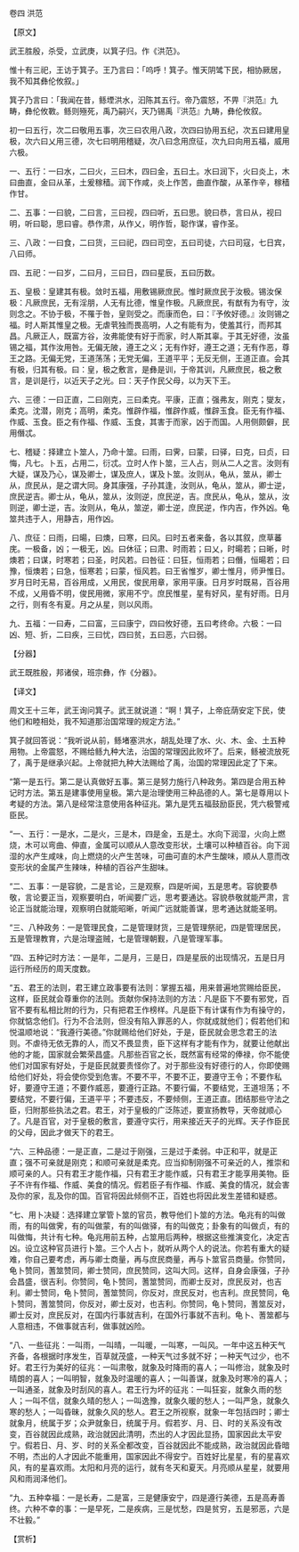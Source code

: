 

卷四 洪范

【原文】

武王胜殷，杀受，立武庚，以箕子归。作《洪范》。

惟十有三祀，王访于箕子。王乃言曰：「呜呼！箕子。惟天阴骘下民，相协厥居，我不知其彝伦攸叙。」

箕子乃言曰：「我闻在昔，鲧堙洪水，汩陈其五行。帝乃震怒，不畀『洪范』九畴，彝伦攸斁。鲧则殛死，禹乃嗣兴，天乃锡禹『洪范』九畴，彝伦攸叙。

初一曰五行，次二曰敬用五事，次三曰农用八政，次四曰协用五纪，次五曰建用皇极，次六曰乂用三德，次七曰明用稽疑，次八曰念用庶征，次九曰向用五福，威用六极。

一、五行：一曰水，二曰火，三曰木，四曰金，五曰土。水曰润下，火曰炎上，木曰曲直，金曰从革，土爰稼穑。润下作咸，炎上作苦，曲直作酸，从革作辛，稼穑作甘。

二、五事：一曰貌，二曰言，三曰视，四曰听，五曰思。貌曰恭，言曰从，视曰明，听曰聪，思曰睿。恭作肃，从作乂，明作哲，聪作谋，睿作圣。

三、八政：一曰食，二曰货，三曰祀，四曰司空，五曰司徒，六曰司寇，七日宾，八曰师。

四、五祀：一曰岁，二曰月，三曰日，四曰星辰，五曰历数。

五、皇极：皇建其有极。敛时五福，用敷锡厥庶民。惟时厥庶民于汝极。锡汝保极：凡厥庶民，无有淫朋，人无有比德，惟皇作极。凡厥庶民，有猷有为有守，汝则念之。不协于极，不罹于咎，皇则受之。而康而色，曰：『予攸好德。』汝则锡之福。时人斯其惟皇之极。无虐茕独而畏高明，人之有能有为，使羞其行，而邦其昌。凡厥正人，既富方谷，汝弗能使有好于而家，时人斯其辜。于其无好德，汝虽锡之福，其作汝用咎。无偏无陂，遵王之义；无有作好，遵王之道；无有作恶，尊王之路。无偏无党，王道荡荡；无党无偏，王道平平；无反无侧，王道正直。会其有极，归其有极。曰：皇，极之敷言，是彝是训，于帝其训，凡厥庶民，极之敷言，是训是行，以近天子之光。曰：天子作民父母，以为天下王。

六、三德：一曰正直，二曰刚克，三曰柔克。平康，正直；强弗友，刚克；燮友，柔克。沈潜，刚克；高明，柔克。惟辟作福，惟辟作威，惟辟玉食。臣无有作福、作威、玉食。臣之有作福、作威、玉食，其害于而家，凶于而国。人用侧颇僻，民用僭忒。

七、稽疑：择建立卜筮人，乃命十筮。曰雨，曰霁，曰蒙，曰驿，曰克，曰贞，曰悔，凡七。卜五，占用二，衍忒。立时人作卜筮，三人占，则从二人之言。汝则有大疑，谋及乃心，谋及卿士，谋及庶人，谋及卜筮。汝则从，龟从，筮从，卿士从，庶民从，是之谓大同。身其康强，子孙其逢，汝则从，龟从，筮从，卿士逆，庶民逆吉。卿士从，龟从，筮从，汝则逆，庶民逆，吉。庶民从，龟从，筮从，汝则逆，卿士逆，吉。汝则从，龟从，筮逆，卿士逆，庶民逆，作内吉，作外凶。龟筮共违于人，用静吉，用作凶。

八、庶征：曰雨，曰暘，曰燠，曰寒，曰风。曰时五者来备，各以其叙，庶草蕃庑。一极备，凶；一极无，凶。曰休征；曰肃、时雨若；曰乂，时暘若；曰晰，时燠若；曰谋，时寒若；曰圣，时风若。曰咎征：曰狂，恒雨若；曰僭，恒暘若；曰豫，恒燠若；曰急，恒寒若；曰蒙，恒风若。曰王省惟岁，卿士惟月，师尹惟日。岁月日时无易，百谷用成，乂用民，俊民用章，家用平康。日月岁时既易，百谷用不成，乂用昏不明，俊民用微，家用不宁。庶民惟星，星有好风，星有好雨。日月之行，则有冬有夏。月之从星，则以风雨。

九、五福：一曰寿，二曰富，三曰康宁，四曰攸好德，五曰考终命。六极：一曰凶、短、折，二曰疾，三曰忧，四曰贫，五曰恶，六曰弱。

【分器】

武王既胜殷，邦诸侯，班宗彝，作《分器》。

【译文】

周文王十三年，武王询问箕子。武王就说道：“啊！箕子，上帝庇荫安定下民，使他们和睦相处，我不知道那治国常理的规定方法。”

箕子就回答说：“我听说从前，鲧堵塞洪水，胡乱处理了水、火、木、金、土五种用物。上帝震怒，不赐给鲧九种大法，治国的常理因此败坏了。后来，鲧被流放死了，禹于是继承兴起。上帝就把九种大法赐给了禹，治国的常理因此定了下来。

“第一是五行。第二是认真做好五事。第三是努力施行八种政务。第四是合用五种记时方法。第五是建事使用皇极。第六是治理使用三种品德的人。第七是尊用以卜考疑的方法。第八是经常注意使用各种征兆。第九是凭五福鼓励臣民，凭六极警戒臣民。

“一、五行：一是水，二是火，三是木，四是金，五是土。水向下润湿，火向上燃烧，木可以弯曲、伸直，金属可以顺从人意改变形状，土壤可以种植百谷。向下润湿的水产生咸味，向上燃烧的火产生苦味，可曲可直的木产生酸味，顺从人意而改变形状的金属产生辣味，种植的百谷产生甜味。

“二、五事：一是容貌，二是言论，三是观察，四是听闻，五是思考。容貌要恭敬，言论要正当，观察要明白，听闻要广远，思考要通达。容貌恭敬就能严肃，言论正当就能治理，观察明白就能昭晰，听闻广远就能善谋，思考通达就能圣明。

“三、八种政务：一是管理民食，二是管理财货，三是管理祭祀，四是管理居民，五是管理教育，六是治理盗贼，七是管理朝觐，八是管理军事。

“四、五种记时方法：一是年，二是月，三是日，四是星辰的出现情况，五是日月运行所经历的周天度数。

“五、君王的法则，君王建立政事要有法则：掌握五福，用来普遍地赏赐给臣民，这样，臣民就会尊重你的法则。贡献你保持法则的方法：凡是臣下不要有邪党，百官不要有私相比附的行为，只有把君王作榜样。凡是臣下有计谋有作为有操守的，你就惦念他们。行为不合法则，但没有陷入罪恶的人，你就成就他们；假若他们和悦温顺地说：“我遵行美德。”你就赐给他们好处，于是，臣民就会思念君王的法则。不虐待无依无靠的人，而又不畏显贵，臣下这样有才能有作为，就要让他献出他的才能，国家就会繁荣昌盛。凡那些百官之长，既然富有经常的俸禄，你不能使他们对国家有好处，于是臣民就要责怪你了。对于那些没有好德行的人，你即使赐给他们好处，将会使你受到危害。不要不平，不要不正，要遵守王令；不要作私好，要遵守王道；不要作威恶，要遵行正路。不要行偏，不要结党，王道坦荡；不要结党，不要行偏，王道平平；不要违反，不要倾侧，王道正直。团结那些守法之臣，归附那些执法之君。君王，对于皇极的广泛陈述，要宣扬教导，天帝就顺心了。凡是百官，对于皇极的敷言，要遵守实行，用来接近天子的光辉。天子作臣民的父母，因此才做天下的君王。

“六、三种品德：一是正直，二是过于刚强，三是过于柔弱。中正和平，就是正直；强不可亲就是刚克；和顺可亲就是柔克。应当抑制刚强不可亲近的人，推崇和顺可亲的人。只有君王才能作福，只有君王才能作威，只有君王才能享用美物。臣子不许有作福、作威、美食的情况。假若臣子有作福、作威、美食的情况，就会害及你的家，乱及你的国。百官将因此倾侧不正，百姓也将因此发生差错和疑惑。

“七、用卜决疑：选择建立掌管卜筮的官员，教导他们卜筮的方法。龟兆有的叫做雨，有的叫做霁，有的叫做蒙，有的叫做驿，有的叫做克；卦象有的叫做贞，有的叫做悔，共计有七种。龟兆用前五种，占筮用后两种，根据这些推演变化，决定吉凶。设立这种官员进行卜筮。三个人占卜，就听从两个人的说法。你若有重大的疑难，你自己要考虑，再与卿士商量，再与庶民商量，再与卜筮官员商量。你赞同，龟卜赞同，蓍筮赞同，卿士赞同，庶民赞同，这叫大同。这样，自身会康强，子孙会昌盛，很吉利。你赞同，龟卜赞同，蓍筮赞同，而卿士反对，庶民反对，也吉利。卿士赞同，龟卜赞同，蓍筮赞同，你反对，庶民反对，也吉利。庶民赞同，龟卜赞同，蓍筮赞同，你反对，卿士反对，也吉利。你赞同，龟卜赞同，蓍筮反对，卿士反对，庶民反对，在国内行事就吉利，在国外行事就不吉利。龟卜、蓍筮都与人意相违，不做事就吉利，做事就凶险。

“八、一些征兆：一叫雨，一叫晴，一叫暖，一叫寒，一叫风。一年中这五种天气齐备，各根据时序发生，百草就茂盛，一种天气过多就不好；一种天气过少，也不好。君王行为美好的征兆：一叫肃敬，就象及时降雨的喜人；一叫修治，就象及时晴朗的喜人；一叫明智，就象及时温暖的喜人；一叫善谋，就象及时寒冷的喜人；一叫通圣，就象及时刮风的喜人。君王行为坏的征兆：一叫狂妄，就象久雨的愁人；一叫不信，就象久晴的愁人；一叫逸豫，就象久暖的愁人；一叫严急，就象久寒的愁人；一叫昏昧，就象久风的愁人。君王之所视察，就象一年包括四时；卿士就象月，统属于岁；众尹就象日，统属于月。假若岁、月、日、时的关系没有改变，百谷就因此成熟，政治就因此清明，杰出的人才因此显扬，国家因此太平安宁。假若日、月、岁、时的关系全都改变，百谷就因此不能成熟，政治就因此昏暗不明，杰出的人才因此不能重用，国家因此不得安宁。百姓好比星星，有的星喜欢风，有的星喜欢雨。太阳和月亮的运行，就有冬天和夏天。月亮顺从星星，就要用风和雨润泽他们。

“九、五种幸福：一是长寿，二是富，三是健康安宁，四是遵行美德，五是高寿善终。六种不幸的事：一是早死，二是疾病，三是忧愁，四是贫穷，五是邪恶，六是不壮毅。”

【赏析】

